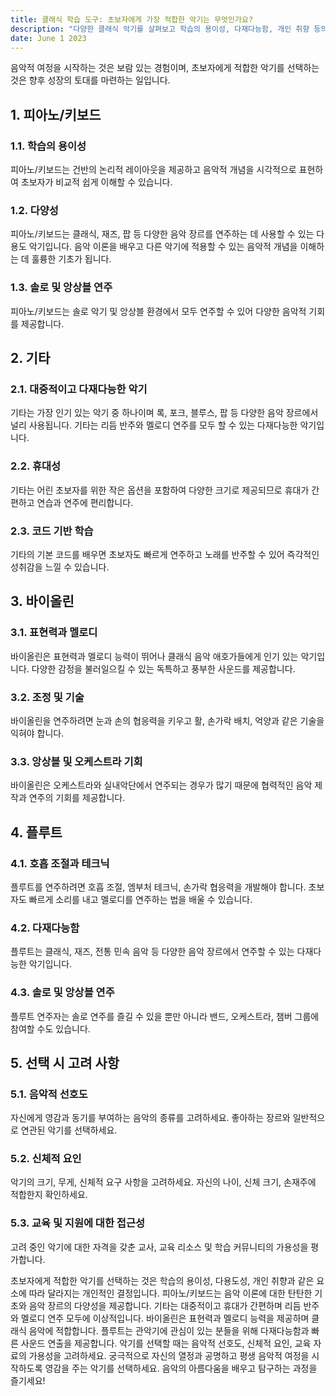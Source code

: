 ```yaml
---
title: 클래식 학습 도구: 초보자에게 가장 적합한 악기는 무엇인가요?
description: "다양한 클래식 악기를 살펴보고 학습의 용이성, 다재다능함, 개인 취향 등의 요소를 기준으로 초보자에게 가장 적합한 악기에 대한 인사이트를 제공합니다."
date: June 1 2023
---
```

음악적 여정을 시작하는 것은 보람 있는 경험이며, 초보자에게 적합한 악기를 선택하는 것은 향후 성장의 토대를 마련하는 일입니다. 

## 1. 피아노/키보드
### 1.1. 학습의 용이성

피아노/키보드는 건반의 논리적 레이아웃을 제공하고 음악적 개념을 시각적으로 표현하여 초보자가 비교적 쉽게 이해할 수 있습니다.
### 1.2. 다양성

피아노/키보드는 클래식, 재즈, 팝 등 다양한 음악 장르를 연주하는 데 사용할 수 있는 다용도 악기입니다.
음악 이론을 배우고 다른 악기에 적용할 수 있는 음악적 개념을 이해하는 데 훌륭한 기초가 됩니다.
### 1.3. 솔로 및 앙상블 연주

피아노/키보드는 솔로 악기 및 앙상블 환경에서 모두 연주할 수 있어 다양한 음악적 기회를 제공합니다.
## 2. 기타
### 2.1. 대중적이고 다재다능한 악기

기타는 가장 인기 있는 악기 중 하나이며 록, 포크, 블루스, 팝 등 다양한 음악 장르에서 널리 사용됩니다.
기타는 리듬 반주와 멜로디 연주를 모두 할 수 있는 다재다능한 악기입니다.
### 2.2. 휴대성

기타는 어린 초보자를 위한 작은 옵션을 포함하여 다양한 크기로 제공되므로 휴대가 간편하고 연습과 연주에 편리합니다.
### 2.3. 코드 기반 학습

기타의 기본 코드를 배우면 초보자도 빠르게 연주하고 노래를 반주할 수 있어 즉각적인 성취감을 느낄 수 있습니다.
## 3. 바이올린
### 3.1. 표현력과 멜로디

바이올린은 표현력과 멜로디 능력이 뛰어나 클래식 음악 애호가들에게 인기 있는 악기입니다.
다양한 감정을 불러일으킬 수 있는 독특하고 풍부한 사운드를 제공합니다.
### 3.2. 조정 및 기술

바이올린을 연주하려면 눈과 손의 협응력을 키우고 활, 손가락 배치, 억양과 같은 기술을 익혀야 합니다.
### 3.3. 앙상블 및 오케스트라 기회

바이올린은 오케스트라와 실내악단에서 연주되는 경우가 많기 때문에 협력적인 음악 제작과 연주의 기회를 제공합니다.
## 4. 플루트
### 4.1. 호흡 조절과 테크닉

플루트를 연주하려면 호흡 조절, 엠부처 테크닉, 손가락 협응력을 개발해야 합니다.
초보자도 빠르게 소리를 내고 멜로디를 연주하는 법을 배울 수 있습니다.
### 4.2. 다재다능함

플루트는 클래식, 재즈, 전통 민속 음악 등 다양한 음악 장르에서 연주할 수 있는 다재다능한 악기입니다.
### 4.3. 솔로 및 앙상블 연주

플루트 연주자는 솔로 연주를 즐길 수 있을 뿐만 아니라 밴드, 오케스트라, 챔버 그룹에 참여할 수도 있습니다.
## 5. 선택 시 고려 사항
### 5.1. 음악적 선호도

자신에게 영감과 동기를 부여하는 음악의 종류를 고려하세요. 좋아하는 장르와 일반적으로 연관된 악기를 선택하세요.
### 5.2. 신체적 요인

악기의 크기, 무게, 신체적 요구 사항을 고려하세요. 자신의 나이, 신체 크기, 손재주에 적합한지 확인하세요.
### 5.3. 교육 및 지원에 대한 접근성

고려 중인 악기에 대한 자격을 갖춘 교사, 교육 리소스 및 학습 커뮤니티의 가용성을 평가합니다.

초보자에게 적합한 악기를 선택하는 것은 학습의 용이성, 다용도성, 개인 취향과 같은 요소에 따라 달라지는 개인적인 결정입니다. 피아노/키보드는 음악 이론에 대한 탄탄한 기초와 음악 장르의 다양성을 제공합니다. 기타는 대중적이고 휴대가 간편하며 리듬 반주와 멜로디 연주 모두에 이상적입니다. 바이올린은 표현력과 멜로디 능력을 제공하며 클래식 음악에 적합합니다. 플루트는 관악기에 관심이 있는 분들을 위해 다재다능함과 빠른 사운드 연출을 제공합니다. 악기를 선택할 때는 음악적 선호도, 신체적 요인, 교육 자료의 가용성을 고려하세요. 궁극적으로 자신의 열정과 공명하고 평생 음악적 여정을 시작하도록 영감을 주는 악기를 선택하세요. 음악의 아름다움을 배우고 탐구하는 과정을 즐기세요!